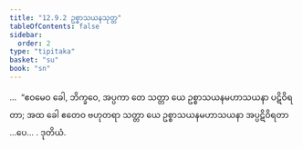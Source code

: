```yaml
---
title: "12.9.2 ဥစ္စာသယနသုတ္တ"
tableOfContents: false
sidebar:
  order: 2
type: "tipitaka"
basket: "su"
book: "sn"
---
```



<DynamicBreadcrumb />

<Division number="1152" book="sn" e="ch" v="18" p="451">

<Paragraph number="2484" book="sn">
…  “ဧဝမေဝ ခေါ, ဘိက္ခဝေ, အပ္ပကာ တေ သတ္တာ ယေ ဥစ္စာသယနမဟာသယနာ ပဋိဝိရတာ; အထ ခေါ ဧတေဝ ဗဟုတရာ သတ္တာ ယေ ဥစ္စာသယနမဟာသယနာ အပ္ပဋိဝိရတာ …ပေ… .

</Paragraph>
</Division>

<Paragraph number="2485" type="center" book="sn">
ဒုတိယံ.
</Paragraph>